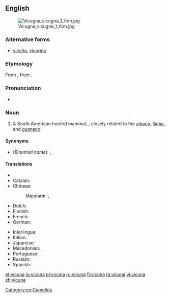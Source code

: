 {{also|vicuña}}
==English==
{{wikipedia}}
[[File:Vicugna vicugna 1 fcm.jpg|thumb]]

===Alternative forms===
* [[vicuña]], [[vicugna]]

===Etymology===
From {{etyl|es|en}} {{term|vicuña|lang=es}}, from {{etyl|qwe|en}} {{term|wikúña|lang=qu}}.

===Pronunciation===
* {{IPA|/vɪˈkuːnjə/}}

===Noun===
{{en-noun}}

# A South American hoofed mammal, {{taxlink|Vicugna vicugna|species|noshow=1}}, closely related to the [[alpaca]], [[llama]], and [[guanaco]].

====Synonyms====
* (''Binomial name''): {{taxlink|Lama vicugna|species|noshow=1}}, {{taxlink|Vicugna vicugna|species|noshow=1}}

====Translations====
{{trans-top|vicuna}}
* {{trreq|ar}}
* Catalan: {{t|ca|vicunya|m}}
* Chinese:
*: Mandarin: {{t|cmn|小羊駝|sc=Hani}}, {{t|cmn|小羊驼|tr=xiǎoyángtuó|sc=Hani}}
* Dutch: {{t+|nl|vicuña|m}}
* Finnish: {{t+|fi|vikunja}}
* French: {{t+|fr|vigogne|m}}
* German: {{t|de|Vikunja|n}}
{{trans-mid}}
* Interlingua: {{t|ia|vicunia}}
* Italian: {{t|it|vigogna|f}}
* Japanese: {{t|ja|ビクーニャ|tr=bikūnya|sc=Jpan}}
* Macedonian: {{t|mk|викуња|f|tr=víkunja|sc=Cyrl}}, {{t|mk|викоња|f|tr=víkonja|sc=Cyrl}}
* Portuguese: {{t|pt|vicunha|f}}
* Russian: {{t+|ru|викунья|f|tr=vikúnʹja}}
* Spanish: {{t+|es|vicuña|f}}
{{trans-bottom}}

[[Category:en:Camelids]]

[[et:vicuna]]
[[io:vicuna]]
[[pl:vicuna]]
[[ru:vicuna]]
[[fi:vicuna]]
[[ta:vicuna]]
[[vi:vicuna]]
[[zh:vicuna]]
